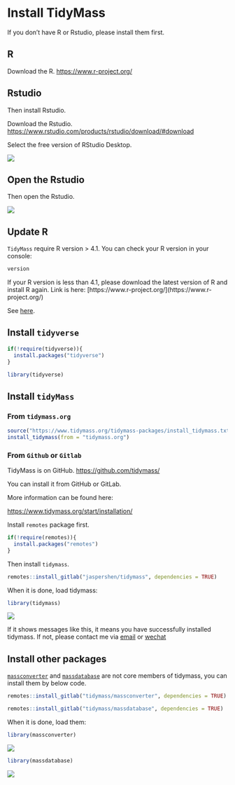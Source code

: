 # Install TidyMass

If you don't have R or Rstudio, please install them first.

## R

Download the R. <https://www.r-project.org/>

## Rstudio

Then install Rstudio.

Download the Rstudio. <https://www.rstudio.com/products/rstudio/download/#download>

Select the free version of RStudio Desktop.

![](figures/Screen-Shot.png)

## Open the Rstudio

Then open the Rstudio.

![](figures/Screen-Shot%201.png)

## Update R

`TidyMass` require R version \> 4.1. You can check your R version in your console:

```r
version
```

If your R version is less than 4.1, please download the latest version of R and install R again. Link is here: \[https://www.r-project.org/\](https://www.r-project.org/)

See [here](https://tidymass-book.tidymass.org/install_rstudio_r).

## Install `tidyverse`

```r
if(!require(tidyverse)){
  install.packages("tidyverse")
}
```

```r
library(tidyverse)
```

## Install `tidyMass`

### From `tidymass.org`

```r
source("https://www.tidymass.org/tidymass-packages/install_tidymass.txt")
install_tidymass(from = "tidymass.org")
```

### From `Github` or `Gitlab`

TidyMass is on GitHub. <https://github.com/tidymass/>

You can install it from GitHub or GitLab.

More information can be found here:

<https://www.tidymass.org/start/installation/>

Install `remotes` package first.

```r
if(!require(remotes)){
  install.packages("remotes")
}
```

Then install `tidymass`.

```r
remotes::install_gitlab("jaspershen/tidymass", dependencies = TRUE)
```

When it is done, load tidymass:

```r
library(tidymass)
```

![](figures/Screen-Shot%2013.png)

If it shows messages like this, it means you have successfully installed tidymass. If not, please contact me via [email](shenxt1990@163.com) or [wechat](https://www.shenxt.info/files/wechat_QR.jpg)

## Install other packages

[`massconverter`](https://massconverter.tidymass.org/) and [`massdatabase`](https://massdatabase.tidymass.org/) are not core members of tidymass, you can install them by below code.

```r
remotes::install_gitlab("tidymass/massconverter", dependencies = TRUE)
```

```r
remotes::install_gitlab("tidymass/massdatabase", dependencies = TRUE)
```

When it is done, load them:

```r
library(massconverter)
```

![](figures/Screen-Shot%2014.png)

```r
library(massdatabase)
```

![](figures/Screen-Shot%2015.png)

